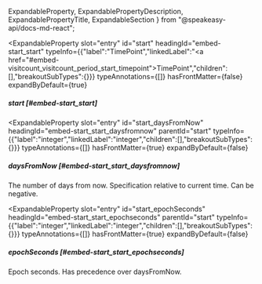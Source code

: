   ExpandableProperty,
  ExpandablePropertyDescription,
  ExpandablePropertyTitle,
  ExpandableSection
} from "@speakeasy-api/docs-md-react";

<ExpandableSection>

<ExpandableProperty
  slot="entry"
  id="start"
  headingId="embed-start_start"
  typeInfo={{"label":"TimePoint","linkedLabel":"<a href=\"#embed-visitcount_visitcount_period_start_timepoint\">TimePoint</a>","children":[],"breakoutSubTypes":{}}}
  typeAnnotations={[]}
  hasFrontMatter={false}
  expandByDefault={true}
>

<ExpandablePropertyTitle slot="title">

##### start [#embed-start_start]

</ExpandablePropertyTitle>

</ExpandableProperty>

<ExpandableProperty
  slot="entry"
  id="start_daysFromNow"
  headingId="embed-start_start_daysfromnow"
  parentId="start"
  typeInfo={{"label":"integer","linkedLabel":"integer","children":[],"breakoutSubTypes":{}}}
  typeAnnotations={[]}
  hasFrontMatter={true}
  expandByDefault={false}
>

<ExpandablePropertyTitle slot="title">

##### daysFromNow [#embed-start_start_daysfromnow]

</ExpandablePropertyTitle>

<ExpandablePropertyDescription slot="description">

The number of days from now. Specification relative to current time. Can be negative.

</ExpandablePropertyDescription>

</ExpandableProperty>

<ExpandableProperty
  slot="entry"
  id="start_epochSeconds"
  headingId="embed-start_start_epochseconds"
  parentId="start"
  typeInfo={{"label":"integer","linkedLabel":"integer","children":[],"breakoutSubTypes":{}}}
  typeAnnotations={[]}
  hasFrontMatter={true}
  expandByDefault={false}
>

<ExpandablePropertyTitle slot="title">

##### epochSeconds [#embed-start_start_epochseconds]

</ExpandablePropertyTitle>

<ExpandablePropertyDescription slot="description">

Epoch seconds. Has precedence over daysFromNow.

</ExpandablePropertyDescription>

</ExpandableProperty>

</ExpandableSection>